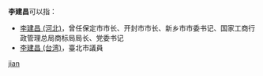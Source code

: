 '''李建昌'''可以指：
* [[李建昌_(河北)|李建昌 (河北)]]，曾任保定市市长、开封市市长、新乡市市委书记、国家工商行政管理总局商标局局长、党委书记
* [[李建昌_(台湾)|李建昌 (台湾)]]，臺北市議員

{{disambig}}

[[Category:三字李姓人名消歧义|jian]]
